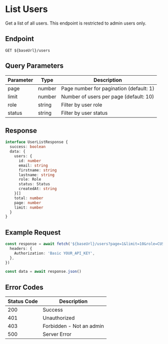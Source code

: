 # List Users

Get a list of all users. This endpoint is restricted to admin users only.

## Endpoint

```http
GET ${baseUrl}/users
```

## Query Parameters

| Parameter | Type   | Description                             |
| --------- | ------ | --------------------------------------- |
| page      | number | Page number for pagination (default: 1) |
| limit     | number | Number of users per page (default: 10)  |
| role      | string | Filter by user role                     |
| status    | string | Filter by user status                   |

## Response

```typescript
interface UserListResponse {
  success: boolean
  data: {
    users: {
      id: number
      email: string
      firstname: string
      lastname: string
      role: Role
      status: Status
      createdAt: string
    }[]
    total: number
    page: number
    limit: number
  }
}
```

## Example Request

```typescript
const response = await fetch('${baseUrl}/users?page=1&limit=10&role=CUSTOMER', {
  headers: {
    Authorization: 'Basic YOUR_API_KEY',
  },
})

const data = await response.json()
```

## Error Codes

| Status Code | Description              |
| ----------- | ------------------------ |
| 200         | Success                  |
| 401         | Unauthorized             |
| 403         | Forbidden - Not an admin |
| 500         | Server Error             |
